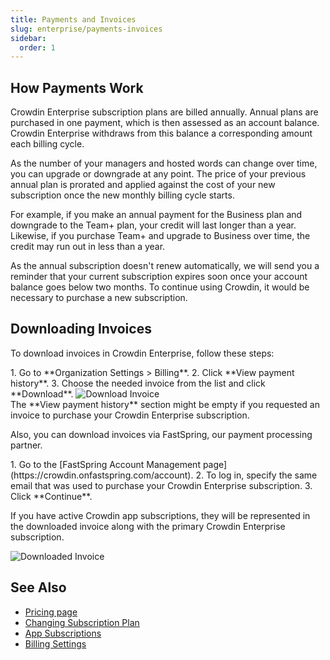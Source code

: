 ```yaml
---
title: Payments and Invoices
slug: enterprise/payments-invoices
sidebar:
  order: 1
---
```



## How Payments Work

Crowdin Enterprise subscription plans are billed annually. Annual plans are purchased in one payment, which is then assessed as an account balance. Crowdin Enterprise withdraws from this balance a corresponding amount each billing cycle.

As the number of your managers and hosted words can change over time, you can upgrade or downgrade at any point. The price of your previous annual plan is prorated and applied against the cost of your new subscription once the new monthly billing cycle starts.

For example, if you make an annual payment for the Business plan and downgrade to the Team+ plan, your credit will last longer than a year.
Likewise, if you purchase Team+ and upgrade to Business over time, the credit may run out in less than a year.

As the annual subscription doesn't renew automatically, we will send you a reminder that your current subscription expires soon once your account balance goes below two months. To continue using Crowdin, it would be necessary to purchase a new subscription.

## Downloading Invoices

To download invoices in Crowdin Enterprise, follow these steps:

<Steps>
  1. Go to **Organization Settings > Billing**.
  2. Click **View payment history**.
  3. Choose the needed invoice from the list and click **Download**.
</Steps>

<Image src={downloadInvoice} alt="Download Invoice" />

<Aside>
  The **View payment history** section might be empty if you requested an invoice to purchase your Crowdin Enterprise subscription.
</Aside>

Also, you can download invoices via FastSpring, our payment processing partner.

<Steps>
  1. Go to the [FastSpring Account Management page](https://crowdin.onfastspring.com/account).
  2. To log in, specify the same email that was used to purchase your Crowdin Enterprise subscription.
  3. Click **Continue**. 
</Steps>

If you have active Crowdin app subscriptions, they will be represented in the downloaded invoice along with the primary Crowdin Enterprise subscription.

<Image src={downloadedInvoice} alt="Downloaded Invoice" />

## See Also

* [Pricing page](https://crowdin.com/pricing)
* [Changing Subscription Plan](/changing-subscription-plan)
* [App Subscriptions](/app-subscriptions)
* [Billing Settings](/billing-settings)